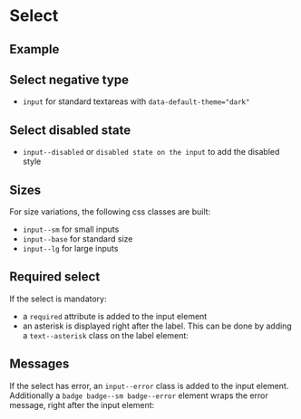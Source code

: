
<Meta of={SelectStories} />

# Select

## Example

<Canvas of={SelectStories.Example} />

<Controls of={SelectStories.Example} />

## Select negative type

- `input` for standard textareas with `data-default-theme="dark"`

<Canvas of={SelectStories.NegativeSelect} className="storybook-bg-negative" />

## Select disabled state

- `input--disabled` or `disabled state on the input` to add the disabled style

<Canvas of={SelectStories.DisabledSelect} />

## Sizes

For size variations, the following css classes are built:

- `input--sm` for small inputs
- `input--base` for standard size
- `input--lg` for large inputs

<Canvas of={SelectStories.SmallSizesSelect} />

<Canvas of={SelectStories.BaseSizesSelect} />

<Canvas of={SelectStories.LargeSizesSelect} />

## Required select

If the select is mandatory:

- a `required` attribute is added to the input element
- an asterisk is displayed right after the label. This can be done by adding a `text--asterisk` class on the label element:

<Canvas of={SelectStories.RequiredSelect} />

## Messages

If the select has error, an `input--error` class is added to the input element. Additionally
a `badge badge--sm badge--error` element wraps the error message, right after the input element:

<Canvas of={SelectStories.MessagesSelect} />
